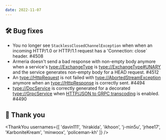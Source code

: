 ```yaml
---
date: 2022-11-07
---
```


## 🛠️ Bug fixes

- You no longer see `StacklessClosedChannelException` when when an incoming HTTP/1.0 or HTTP/1.1 request has
  a 'Connection: close` header. #4508
- Armeria doesn't send a bad response with non-empty body anymore when a service's <type://ExchangeType> is
  <type://ExchangeType#UNARY> and the service generates non-empty body for a HEAD request. #4512
- An <type://HttpRequest> is not failed with <type://AbortedStreamException> anymore
  when an <type://HttpResponse> is correctly sent. #4494
- <type://DocService> is correctly generated for a decorated <type://GrpcService> when
  [HTTP/JSON to GRPC transcoding](https://cloud.google.com/endpoints/docs/grpc/transcoding) is enabled. #4490

## 🙇 Thank you

<ThankYou usernames={[
  'davin111',
  'hirakida',
  'ikhoon',
  'j-min5u',
  'jrhee17',
  'KarboniteKream',
  'minwoox',
  'policeman-kh'
]} />